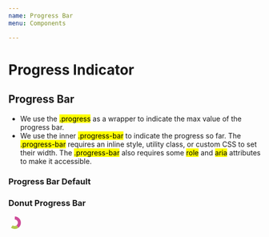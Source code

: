 ```yaml
---
name: Progress Bar
menu: Components

---
```


# Progress Indicator

## Progress Bar

<div class="de-code">
    <div class="progress">
        <div class="progress-bar" role="progressbar" aria-valuemin="0"
        aria-valuemax="100"></div>
    </div>

<div class="explanation">
    <ul>
        <li>We use the <mark>.progress</mark> as a wrapper to indicate the max value of the progress bar.</li>
        <li>We use the inner <mark>.progress-bar</mark> to indicate the progress so far.
        The <mark>.progress-bar</mark> requires an inline style, utility class, or custom CSS to set their width.
        The <mark>.progress-bar</mark> also requires some <mark>role</mark> and <mark>aria</mark> attributes to make it accessible.</li>
    </ul>
</div>

</div>

### Progress Bar Default

<Playground>
    <div class="progress">
        <div class="progress-bar" role="progressbar" aria-valuemin="0"
        aria-valuemax="100"></div>
    </div>
</Playground>

### Donut Progress Bar

<Playground>
    <svg width="25px" height="25px" viewBox="0 0 42 42" class="donut" data-toggle="tooltip" data-placement="right" title="">
        <circle class="donut-segment" data-per="100" cx="21" cy="21" r="15.91549430918954"
            fill="transparent" stroke="#ce4b99" stroke-width="10" stroke-dasharray="40 60" stroke-dashoffset="25">
        </circle>
        <circle class="donut-segment" data-per="100" cx="21" cy="21" r="15.91549430918954"
            fill="transparent" stroke="#b1c94e" stroke-width="10" stroke-dasharray="20 80" stroke-dashoffset="85">
        </circle>
    </svg>
</Playground>